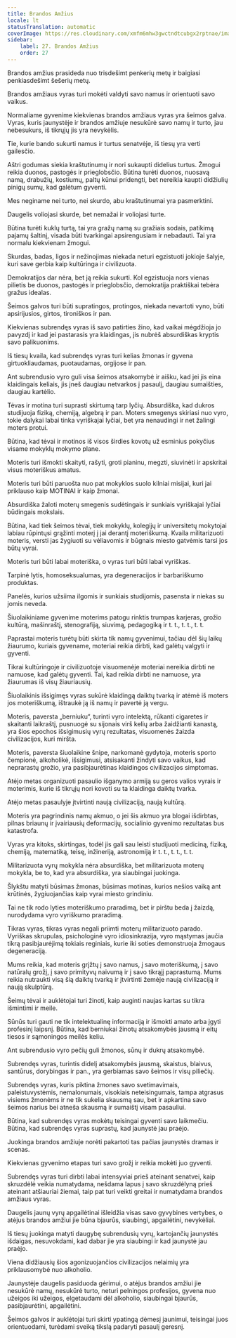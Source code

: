 ```yaml
---
title: Brandos Amžius
locale: lt
statusTranslation: automatic
coverImage: https://res.cloudinary.com/xmfm6mhw3gwctndtcubgx2rptnae/image/upload/v1740337243/small_cover_educacion_fundamental_a051170f1c.webp
sidebar:
    label: 27. Brandos Amžius
    order: 27
---
```

Brandos amžius prasideda nuo trisdešimt penkerių metų ir baigiasi penkiasdešimt šešerių metų.

Brandos amžiaus vyras turi mokėti valdyti savo namus ir orientuoti savo vaikus.

Normaliame gyvenime kiekvienas brandos amžiaus vyras yra šeimos galva. Vyras, kuris jaunystėje ir brandos amžiuje nesukūrė savo namų ir turto, jau nebesukurs, iš tikrųjų jis yra nevykėlis.

Tie, kurie bando sukurti namus ir turtus senatvėje, iš tiesų yra verti gailesčio.

Aštri godumas siekia kraštutinumų ir nori sukaupti didelius turtus. Žmogui reikia duonos, pastogės ir prieglobsčio. Būtina turėti duonos, nuosavą namą, drabužių, kostiumų, paltų kūnui pridengti, bet nereikia kaupti didžiulių pinigų sumų, kad galėtum gyventi.

Mes neginame nei turto, nei skurdo, abu kraštutinumai yra pasmerktini.

Daugelis voliojasi skurde, bet nemažai ir voliojasi turte.

Būtina turėti kuklų turtą, tai yra gražų namą su gražiais sodais, patikimą pajamų šaltinį, visada būti tvarkingai apsirengusiam ir nebadauti. Tai yra normalu kiekvienam žmogui.

Skurdas, badas, ligos ir nežinojimas niekada neturi egzistuoti jokioje šalyje, kuri save gerbia kaip kultūringa ir civilizuota.

Demokratijos dar nėra, bet ją reikia sukurti. Kol egzistuoja nors vienas pilietis be duonos, pastogės ir prieglobsčio, demokratija praktiškai tebėra gražus idealas.

Šeimos galvos turi būti supratingos, protingos, niekada nevartoti vyno, būti apsirijusios, girtos, tironiškos ir pan.

Kiekvienas subrendęs vyras iš savo patirties žino, kad vaikai mėgdžioja jo pavyzdį ir kad jei pastarasis yra klaidingas, jis nubrėš absurdiškas kryptis savo palikuonims.

Iš tiesų kvaila, kad subrendęs vyras turi kelias žmonas ir gyvena girtuokliaudamas, puotaudamas, orgijose ir pan.

Ant subrendusio vyro guli visa šeimos atsakomybė ir aišku, kad jei jis eina klaidingais keliais, jis įneš daugiau netvarkos į pasaulį, daugiau sumaišties, daugiau kartėlio.

Tėvas ir motina turi suprasti skirtumą tarp lyčių. Absurdiška, kad dukros studijuoja fiziką, chemiją, algebrą ir pan. Moters smegenys skiriasi nuo vyro, tokie dalykai labai tinka vyriškajai lyčiai, bet yra nenaudingi ir net žalingi moters protui.

Būtina, kad tėvai ir motinos iš visos širdies kovotų už esminius pokyčius visame mokyklų mokymo plane.

Moteris turi išmokti skaityti, rašyti, groti pianinu, megzti, siuvinėti ir apskritai visus moteriškus amatus.

Moteris turi būti paruošta nuo pat mokyklos suolo kilniai misijai, kuri jai priklauso kaip MOTINAI ir kaip žmonai.

Absurdiška žaloti moterų smegenis sudėtingais ir sunkiais vyriškajai lyčiai būdingais mokslais.

Būtina, kad tiek šeimos tėvai, tiek mokyklų, kolegijų ir universitetų mokytojai labiau rūpintųsi grąžinti moterį į jai derantį moteriškumą. Kvaila militarizuoti moteris, versti jas žygiuoti su vėliavomis ir būgnais miesto gatvėmis tarsi jos būtų vyrai.

Moteris turi būti labai moteriška, o vyras turi būti labai vyriškas.

Tarpinė lytis, homoseksualumas, yra degeneracijos ir barbariškumo produktas.

Panelės, kurios užsiima ilgomis ir sunkiais studijomis, pasensta ir niekas su jomis neveda.

Šiuolaikiniame gyvenime moterims patogu rinktis trumpas karjeras, grožio kultūrą, mašinraštį, stenografiją, siuvimą, pedagogiką ir t. t., t. t., t. t.

Paprastai moteris turėtų būti skirta tik namų gyvenimui, tačiau dėl šių laikų žiaurumo, kuriais gyvename, moteriai reikia dirbti, kad galėtų valgyti ir gyventi.

Tikrai kultūringoje ir civilizuotoje visuomenėje moteriai nereikia dirbti ne namuose, kad galėtų gyventi. Tai, kad reikia dirbti ne namuose, yra žiaurumas iš visų žiauriausių.

Šiuolaikinis išsigimęs vyras sukūrė klaidingą daiktų tvarką ir atėmė iš moters jos moteriškumą, ištraukė ją iš namų ir pavertė ją vergu.

Moteris, paversta „berniuku“, turinti vyro intelektą, rūkanti cigaretes ir skaitanti laikraštį, pusnuogė su sijonais virš kelių arba žaidžianti kanastą, yra šios epochos išsigimusių vyrų rezultatas, visuomenės žaizda civilizacijos, kuri miršta.

Moteris, paversta šiuolaikine šnipe, narkomanė gydytoja, moteris sporto čempionė, alkoholikė, išsigimusi, atsisakanti žindyti savo vaikus, kad neprarastų grožio, yra pasibjaurėtinas klaidingos civilizacijos simptomas.

Atėjo metas organizuoti pasaulio išganymo armiją su geros valios vyrais ir moterimis, kurie iš tikrųjų nori kovoti su ta klaidinga daiktų tvarka.

Atėjo metas pasaulyje įtvirtinti naują civilizaciją, naują kultūrą.

Moteris yra pagrindinis namų akmuo, o jei šis akmuo yra blogai išdirbtas, pilnas briaunų ir įvairiausių deformacijų, socialinio gyvenimo rezultatas bus katastrofa.

Vyras yra kitoks, skirtingas, todėl jis gali sau leisti studijuoti mediciną, fiziką, chemiją, matematiką, teisę, inžineriją, astronomiją ir t. t., t. t., t. t.

Militarizuota vyrų mokykla nėra absurdiška, bet militarizuota moterų mokykla, be to, kad yra absurdiška, yra siaubingai juokinga.

Šlykštu matyti būsimas žmonas, būsimas motinas, kurios nešios vaiką ant krūtinės, žygiuojančias kaip vyrai miesto grindiniu.

Tai ne tik rodo lyties moteriškumo praradimą, bet ir pirštu beda į žaizdą, nurodydama vyro vyriškumo praradimą.

Tikras vyras, tikras vyras negali priimti moterų militarizuoto parado. Vyriškas skrupulas, psichologinė vyro idiosinkrazija, vyro mąstymas jaučia tikrą pasibjaurėjimą tokiais reginiais, kurie iki soties demonstruoja žmogaus degeneraciją.

Mums reikia, kad moteris grįžtų į savo namus, į savo moteriškumą, į savo natūralų grožį, į savo primityvų naivumą ir į savo tikrąjį paprastumą. Mums reikia nutraukti visą šią daiktų tvarką ir įtvirtinti žemėje naują civilizaciją ir naują skulptūrą.

Šeimų tėvai ir auklėtojai turi žinoti, kaip auginti naujas kartas su tikra išmintimi ir meile.

Sūnūs turi gauti ne tik intelektualinę informaciją ir išmokti amato arba įgyti profesinį laipsnį. Būtina, kad berniukai žinotų atsakomybės jausmą ir eitų tiesos ir sąmoningos meilės keliu.

Ant subrendusio vyro pečių guli žmonos, sūnų ir dukrų atsakomybė.

Subrendęs vyras, turintis didelį atsakomybės jausmą, skaistus, blaivus, santūrus, dorybingas ir pan., yra gerbiamas savo šeimos ir visų piliečių.

Subrendęs vyras, kuris piktina žmones savo svetimavimais, paleistuvystėmis, nemalonumais, visokiais neteisingumais, tampa atgrasus visiems žmonėms ir ne tik sukelia skausmą sau, bet ir apkartina savo šeimos narius bei atneša skausmą ir sumaištį visam pasauliui.

Būtina, kad subrendęs vyras mokėtų teisingai gyventi savo laikmečiu. Būtina, kad subrendęs vyras suprastų, kad jaunystė jau praėjo.

Juokinga brandos amžiuje norėti pakartoti tas pačias jaunystės dramas ir scenas.

Kiekvienas gyvenimo etapas turi savo grožį ir reikia mokėti juo gyventi.

Subrendęs vyras turi dirbti labai intensyviai prieš ateinant senatvei, kaip skruzdėlė veikia numatydama, nešdama lapus į savo skruzdėlyną prieš ateinant atšiauriai žiemai, taip pat turi veikti greitai ir numatydama brandos amžiaus vyras.

Daugelis jaunų vyrų apgailėtinai išleidžia visas savo gyvybines vertybes, o atėjus brandos amžiui jie būna bjaurūs, siaubingi, apgailėtini, nevykėliai.

Iš tiesų juokinga matyti daugybę subrendusių vyrų, kartojančių jaunystės išdaigas, nesuvokdami, kad dabar jie yra siaubingi ir kad jaunystė jau praėjo.

Viena didžiausių šios agonizuojančios civilizacijos nelaimių yra priklausomybė nuo alkoholio.

Jaunystėje daugelis pasiduoda gėrimui, o atėjus brandos amžiui jie nesukūrė namų, nesukūrė turto, neturi pelningos profesijos, gyvena nuo užeigos iki užeigos, elgetaudami dėl alkoholio, siaubingai bjaurūs, pasibjaurėtini, apgailėtini.

Šeimos galvos ir auklėtojai turi skirti ypatingą dėmesį jaunimui, teisingai juos orientuodami, turėdami sveiką tikslą padaryti pasaulį geresnį.

